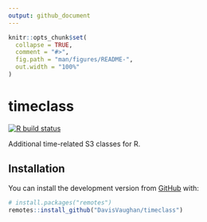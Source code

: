 ```yaml
---
output: github_document
---
```


<!-- README.md is generated from README.Rmd. Please edit that file -->

```r
knitr::opts_chunk$set(
  collapse = TRUE,
  comment = "#>",
  fig.path = "man/figures/README-",
  out.width = "100%"
)
```

# timeclass

<!-- badges: start -->
[![R build status](https://github.com/DavisVaughan/timeclass/workflows/R-CMD-check/badge.svg)](https://github.com/DavisVaughan/timeclass/actions)
<!-- badges: end -->

Additional time-related S3 classes for R.

## Installation

You can install the development version from [GitHub](https://github.com/) with:

``` r
# install.packages("remotes")
remotes::install_github("DavisVaughan/timeclass")
```
